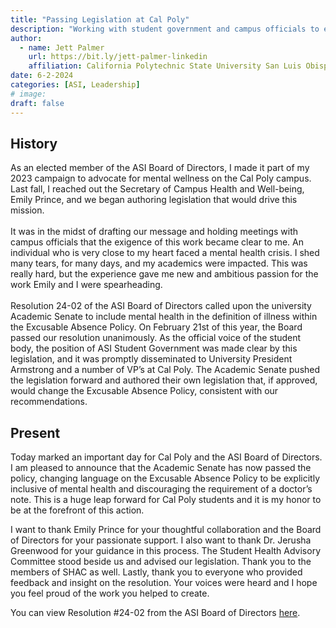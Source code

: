 ```yaml
---
title: "Passing Legislation at Cal Poly"
description: "Working with student government and campus officials to elevate the importance of mental health on campus."
author:
  - name: Jett Palmer
    url: https://bit.ly/jett-palmer-linkedin
    affiliation: California Polytechnic State University San Luis Obispo; Associated Students Inc
date: 6-2-2024
categories: [ASI, Leadership]
# image:
draft: false
---
```


## History

As an elected member of the ASI Board of Directors, I made it part of my 2023 campaign to advocate for mental wellness on the Cal Poly campus. Last fall, I reached out the Secretary of Campus Health and Well-being, Emily Prince, and we began authoring legislation that would drive this mission.\
\
It was in the midst of drafting our message and holding meetings with campus officials that the exigence of this work became clear to me. An individual who is very close to my heart faced a mental health crisis. I shed many tears, for many days, and my academics were impacted. This was really hard, but the experience gave me new and ambitious passion for the work Emily and I were spearheading.\
\
Resolution 24-02 of the ASI Board of Directors called upon the university Academic Senate to include mental health in the definition of illness within the Excusable Absence Policy. On February 21st of this year, the Board passed our resolution unanimously. As the official voice of the student body, the position of ASI Student Government was made clear by this legislation, and it was promptly disseminated to University President Armstrong and a number of VP's at Cal Poly. The Academic Senate pushed the legislation forward and authored their own legislation that, if approved, would change the Excusable Absence Policy, consistent with our recommendations.

## Present

Today marked an important day for Cal Poly and the ASI Board of Directors. I am pleased to announce that the Academic Senate has now passed the policy, changing language on the Excusable Absence Policy to be explicitly inclusive of mental health and discouraging the requirement of a doctor's note. This is a huge leap forward for Cal Poly students and it is my honor to be at the forefront of this action.

I want to thank Emily Prince for your thoughtful collaboration and the Board of Directors for your passionate support. I also want to thank Dr. Jerusha Greenwood for your guidance in this process. The Student Health Advisory Committee stood beside us and advised our legislation. Thank you to the members of SHAC as well. Lastly, thank you to everyone who provided feedback and insight on the resolution. Your voices were heard and I hope you feel proud of the work you helped to create.

You can view Resolution #24-02 from the ASI Board of Directors [here](https://www.asi.calpoly.edu/discover-asi/public-documents/agendas-minutes/board-of-directors-resolutions/).
